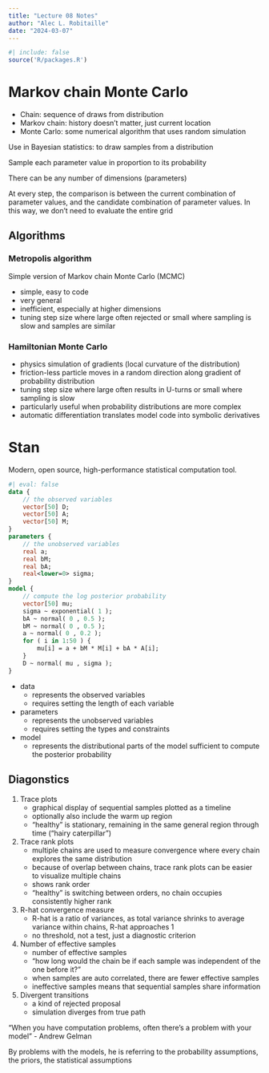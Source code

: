 ```yaml
---
title: "Lecture 08 Notes"
author: "Alec L. Robitaille"
date: "2024-03-07"
---
```


```r
#| include: false
source('R/packages.R')
```

# Markov chain Monte Carlo

- Chain: sequence of draws from distribution
- Markov chain: history doesn't matter, just current location
- Monte Carlo: some numerical algorithm that uses random simulation


Use in Bayesian statistics: to draw samples from a distribution

Sample each parameter value in proportion to its probability

There can be any number of dimensions (parameters)

At every step, the comparison is between the current combination of parameter
values, and the candidate combination of parameter values. In this way, 
we don't need to evaluate the entire grid


## Algorithms

### Metropolis algorithm

Simple version of Markov chain Monte Carlo (MCMC)

- simple, easy to code
- very general
- inefficient, especially at higher dimensions
- tuning step size where large often rejected or small where sampling is slow 
and samples are similar


### Hamiltonian Monte Carlo

- physics simulation of gradients (local curvature of the distribution)
- friction-less particle moves in a random direction along gradient of probability
distribution
- tuning step size where large often results in U-turns or small where sampling
is slow
- particularly useful when probability distributions are more complex
- automatic differentiation translates model code into symbolic derivatives



# Stan

Modern, open source, high-performance statistical computation tool. 

```stan
#| eval: false
data {
	// the observed variables
	vector[50] D;
	vector[50] A;
	vector[50] M;
}
parameters {
	// the unobserved variables
	real a;
	real bM;
	real bA;
	real<lower=0> sigma;
}
model {
	// compute the log posterior probability
	vector[50] mu;
	sigma ~ exponential( 1 );
	bA ~ normal( 0 , 0.5 );
	bM ~ normal( 0 , 0.5 );
	a ~ normal( 0 , 0.2 );
	for ( i in 1:50 ) {
		mu[i] = a + bM * M[i] + bA * A[i];
	}
	D ~ normal( mu , sigma );
}
```

- data
	- represents the observed variables
	- requires setting the length of each variable
- parameters
	- represents the unobserved variables
	- requires setting the types and constraints
- model
	- represents the distributional parts of the model sufficient to compute the 
	posterior probability


## Diagonstics

1. Trace plots
	- graphical display of sequential samples plotted as a timeline
	- optionally also include the warm up region
	- "healthy" is stationary, remaining in the same general region 
through time ("hairy caterpillar") 
1. Trace rank plots
	- multiple chains are used to measure convergence where every chain explores
the same distribution
	- because of overlap between chains, trace rank plots can be easier to
visualize multiple chains
	- shows rank order
	- "healthy" is switching between orders, no chain occupies consistently higher rank
1. R-hat convergence measure
	- R-hat is a ratio of variances, as total variance shrinks to average variance
within chains, R-hat approaches 1
	- no threshold, not a test, just a diagnostic criterion
1. Number of effective samples
	- number of effective samples
	- "how long would the chain be if each sample was independent of the one before it?"
	- when samples are auto correlated, there are fewer effective samples
	- ineffective samples means that sequential samples share information
1. Divergent transitions
	- a kind of rejected proposal
	- simulation diverges from true path


"When you have computation problems, often there's a problem with your model" -
Andrew Gelman

By problems with the models, he is referring to the probability assumptions, the
priors, the statistical assumptions



